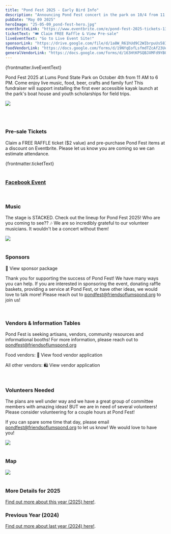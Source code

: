 ```yaml
---
title: "Pond Fest 2025 - Early Bird Info"
description: "Announcing Pond Fest concert in the park on 10/4 from 11 AM to 6 PM."
pubDate: "May 09 2025"
heroImage: "25-05-09_pond-fest-hero.jpg"
eventbriteLink: "https://www.eventbrite.com/e/pond-fest-2025-tickets-1313274091159"
ticketText: "🎟️ Claim FREE Raffle & View Pre-sale"
liveEventText: "Go to Live Event Site!"
sponsorLink: "https://drive.google.com/file/d/1a8W_R61hUd9C2WIbrpuUs58IdqcLph8W/view"
foodVendorLink: "https://docs.google.com/forms/d/19NYqEofLsfmdTZcAf23UerBbErDQtWvTVllAh0qCCyk/viewform"
generalVendorLink: "https://docs.google.com/forms/d/163HtKPSQBJXMFd9YBOG25OIL7wDZ1AfRZo5G6ZOGcR0/viewform"
---
```



<Countdown startDate="October 4 2025 11:00:00"></Countdown>

<LinkButton href="/resources/pf-live2025">
  {frontmatter.liveEventText}
</LinkButton>
<br />

Pond Fest 2025 at Lums Pond State Park on October 4th from 11 AM to 6 PM. Come enjoy live music, food, beer, crafts and family fun! This fundraiser will support installing the first ever accessible kayak launch at the park's boat house and youth scholarships for field trips.


<Image class="full" src="25-05-09_pond-fest-flyer.png"></Image>

<br />
<br />

### Pre-sale Tickets

Claim a FREE RAFFLE ticket ($2 value) and pre-purchase Pond Fest items at a discount on Eventbrite. Please let us know you are coming so we can estimate attendance.

<LinkButton href={frontmatter.eventbriteLink}>
  {frontmatter.ticketText}
</LinkButton>
<br />
<br />

### [Facebook Event](https://www.facebook.com/events/1452795936131838)

<br />

### Music

The stage is STACKED. Check out the lineup for Pond Fest 2025! Who are you coming to see?? 🎶
We are so incredibly grateful to our volunteer musicians. It wouldn't be a concert without them!

<Image class="full" src="25-05-09_pond-fest-lineup.png"></Image>
<br />
<br />

### Sponsors

<LinkButton href={frontmatter.sponsorLink}>🤍 View sponsor package</LinkButton>

Thank you for supporting the success of Pond Fest! We have many ways you can help. If you are interested in sponsoring the event, donating raffle baskets, providing a service at Pond Fest, or have other ideas, we would love to talk more! Please reach out to <a href="mailto:pondfest@friendsoflumspond.org">pondfest@friendsoflumspond.org</a> to join us!

<br />

### Vendors & Information Tables

Pond Fest is seeking artisans, vendors, community resources and informational booths! For more information, please reach out to <a href="mailto:pondfest@friendsoflumspond.org">pondfest@friendsoflumspond.org</a>

Food vendors: <LinkButton href={frontmatter.foodVendorLink}>🍔 View food vendor application</LinkButton>

All other vendors: <LinkButton href={frontmatter.generalVendorLink}>🛍️ View vendor application</LinkButton>

<br />

### Volunteers Needed

The plans are well under way and we have a great group of committee members with amazing ideas! BUT we are in need of several volunteers! Please consider volunteering for a couple hours at Pond Fest!

If you can spare some time that day, please email <a href="mailto:pondfest@friendsoflumspond.org">pondfest@friendsoflumspond.org</a> to let us know! We would love to have you!

<Image class="full" src="25-05-09_pond-fest-1.jpg"></Image>
<br />
<br />

### Map

<Image class="full" src="25-05-09_pond-fest-map1.png"></Image>
<br />
<br />

### More Details for 2025

[Find out more about this year (2025) here!](/resources/pondfest2025).

### Previous Year (2024)

[Find out more about last year (2024) here!](/resources/pondfest2024).
